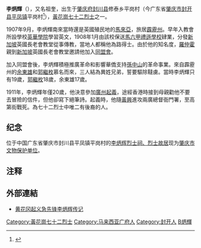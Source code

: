 '''李炳輝'''（{{bd|1890年||1911年||catIdx=L}}），又名祖奎，出生于[[肇庆府|肇庆府]][[封川县|封川县]]修泰乡平岗村（今广东省[[肇庆市|肇庆市]][[封开县|封开县]][[平凤镇|平凤镇]]平岗村<ref>{{Cite web |url=http://www.ycwb.com/gb/content/2003-03/31/content_510397.htm |title=旧事重提：七十二烈士之一李炳辉 |accessdate=2013-03-14 |author=陈强、方刚、陈乃良，编制：晓航 |date=2003-03-31 |work= |publisher=金羊网-- 羊城晚报 |language=Zh-hans |archive-url=https://web.archive.org/web/20030924224913/http://www.ycwb.com/gb/content/2003-03/31/content_510397.htm |archive-date=2003-09-24 |dead-url=yes }}</ref>），[[黃花崗七十二烈士|黃花崗七十二烈士]]之一。

1907年9月，李炳輝南來當時還是英國殖民地的[[馬來亞|馬來亞]]，旅居[[霹靂州|霹靂州]]。早年入教會所設學校[[英華學院|英華學院]]學習英文，1908年1月由該校保送[[馬六甲|馬六甲]][[禮遜學校|禮遜學校]]肄業，分發[[新加坡|新加坡]]英國長老會教堂從事傳教，當地人都稱他為路得士。由於他的知名度，[[羅仲霍|羅仲霍]]親到[[新加坡|新加坡]]英國長老會教堂邀請他加入[[同盟會|同盟會]]。

加入同盟會後，李炳輝積極推廣革命和影響華僑支持[[孫中山|孫中山]]的革命事業。來自霹靂州的[[余東雄|余東雄]]和[[郭繼枚|郭繼枚]]慕名而來，三人結為異姓兄弟，誓要驅除韃虜。當時李炳輝只有19歲，[[郭繼枚|郭繼枚]]18歲，余東雄17歲。

1911年，李炳輝年僅20歲，他決意參加[[黃花崗起義|廣州起義]]，途經香港時接到母親勸他不要去冒險的信件，但他卻寫下絕筆詩。起義時，他隨[[黃興|黃興]]進攻兩廣總督衙門署，至高第街戰死。為七十二烈士中唯二有後裔的人。

== 纪念 ==

位于中国广东省肇庆市封川县平凤镇平岗村的[[李炳辉烈士祠、烈士故居|李炳辉烈士祠、烈士故居]]现为[[肇庆市文物保护单位|肇庆市文物保护单位]]。

== 注释 ==

<references/>

==外部連結==
*[http://www.zqdcn.gov.cn/literature/Print.asp?ArticleID=1457&Page=5 黄花冈起义急先锋李炳辉传记]{{dead link|date=2018年1月 |bot=InternetArchiveBot |fix-attempted=yes }}

{{清朝人物小作品}}
{{黄花岗七十二烈士}}
{{DEFAULTSORT:Li李}}

[[Category:黃花崗七十二烈士|Category:黃花崗七十二烈士]]
[[Category:马来西亚广府人|Category:马来西亚广府人]]
[[Category:封开人|Category:封开人]]
[[Category:李姓|B炳輝]]